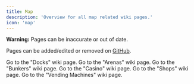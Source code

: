 ```yaml
---
title: Map
description: 'Overview for all map related wiki pages.'
icon: 'map'
---
```


<Warning>**Warning:** Pages can be inaccurate or out of date.</Warning>

Pages can be added/edited or removed on [GitHub](https://github.com/discolalo/vinter-wiki).

<CardGroup cols={4}>
  <Card
    title="Docks"
    icon="ship"
    href="/map/docks"
  >
    Go to the "Docks" wiki page.
  </Card>
  <Card
    title="Arenas"
    icon="fort"
    href="/map/arenas"
  >
    Go to the "Arenas" wiki page.
  </Card>
  <Card
    title="Bunkers"
    icon="warehouse"
    href="/map/bunkers"
  >
    Go to the "Bunkers" wiki page.
  </Card>
  <Card
    title="Casino"
    icon="slot-machine"
    href="/map/casino"
  >
    Go to the "Casino" wiki page.
  </Card>
  <Card
    title="Shops"
    icon="shop"
    href="/map/shops"
  >
    Go to the "Shops" wiki page.
  </Card>
    <Card
    title="Vending Machines"
    icon="store"
    href="/map/vending_machines"
  >
    Go to the "Vending Machines" wiki page.
  </Card>
</CardGroup>
